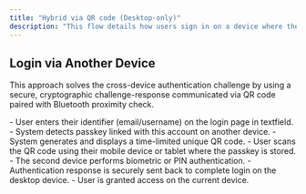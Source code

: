 ```yaml
---
title: "Hybrid via QR code (Desktop-only)"
description: "This flow details how users sign in on a device where their passkey is not available by leveraging a second device with stored passkeys via scanning a QR code. "
---
```



## Login via Another Device

This approach solves the cross-device authentication challenge by using a secure, cryptographic challenge-response communicated via QR code paired with Bluetooth proximity check.

<Tabs>
  <Tab title="macOS">
    <ToolingFrame 
        imageURL="/images/authentication-flow/web-app/desktop/hybrid-via-qr-macos.png"
        caption="macOS hybrid login via QR code"
        imageName="hybrid-via-qr-macos.png"
    />
  </Tab>

<Tab title="Windows">
    <ToolingFrame 
        imageURL="/images/authentication-flow/web-app/desktop/hybrid-via-qr-windows.png"
        caption="Windows hybrid login via QR code"
        imageName="hybrid-via-qr-windows.png"
    />
</Tab>
</Tabs>

<Steps>
    <Step title="Login via cross device authentication">
        - User enters their identifier (email/username) on the login page in textfield.
        - System detects passkey linked with this account on another device.
    </Step>
    <Step title="System displays QR code">
        - System generates and displays a time-limited unique QR code.
    </Step>
    <Step title="User scans QR and authenticates">
        - User scans the QR code using their mobile device or tablet where the passkey is stored.
        - The second device performs biometric or PIN authentication.
    </Step>
    <Step title="Login completes on current device">
        - Authentication response is securely sent back to complete login on the desktop device.
        - User is granted access on the current device.
    </Step>

</Steps>
